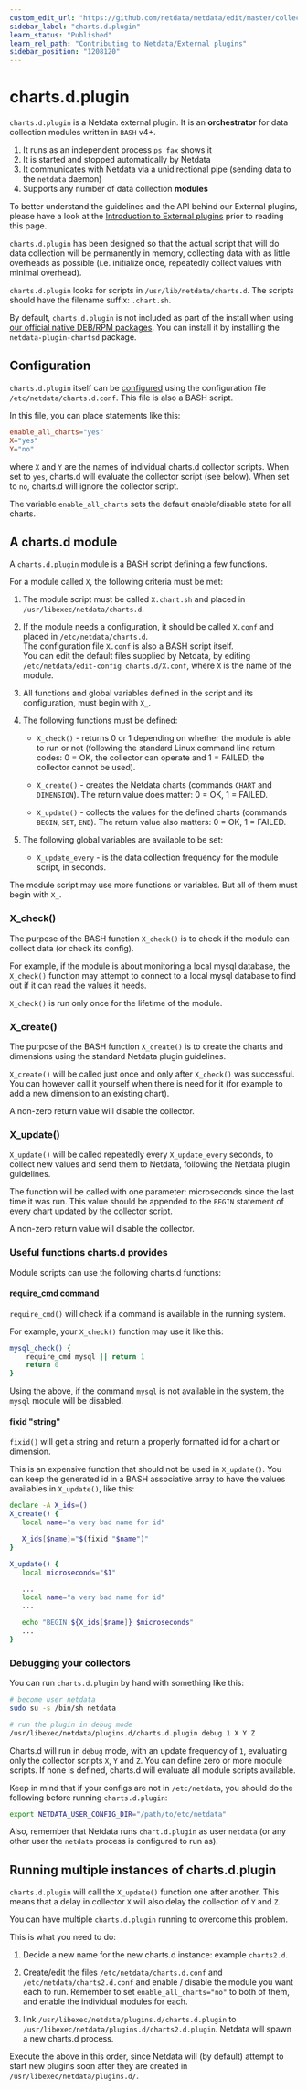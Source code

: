 ```yaml
---
custom_edit_url: "https://github.com/netdata/netdata/edit/master/collectors/charts.d.plugin/README.md"
sidebar_label: "charts.d.plugin"
learn_status: "Published"
learn_rel_path: "Contributing to Netdata/External plugins"
sidebar_position: "1208120"
---
```

# charts.d.plugin

`charts.d.plugin` is a Netdata external plugin. It is an **orchestrator** for data collection modules written in `BASH` v4+.

1. It runs as an independent process `ps fax` shows it
2. It is started and stopped automatically by Netdata
3. It communicates with Netdata via a unidirectional pipe (sending data to the `netdata` daemon)
4. Supports any number of data collection **modules**

To better understand the guidelines and the API behind our External plugins, please have a look at the [Introduction to External plugins](/docs/contributing-to-netdata/external-plugins) prior to reading this page.


`charts.d.plugin` has been designed so that the actual script that will do data collection will be permanently in
memory, collecting data with as little overheads as possible
(i.e. initialize once, repeatedly collect values with minimal overhead).

`charts.d.plugin` looks for scripts in `/usr/lib/netdata/charts.d`.
The scripts should have the filename suffix: `.chart.sh`.

By default, `charts.d.plugin` is not included as part of the install when using [our official native DEB/RPM packages](/docs/install-the-netdata-agent/native-linux-distribution-packages). You can install it by installing the `netdata-plugin-chartsd` package.

## Configuration

`charts.d.plugin` itself can be [configured](/docs/typical-netdata-agent-configurations/configuration#use-edit-config-to-edit-configuration-files) using the configuration file `/etc/netdata/charts.d.conf`. This file is also a BASH script.

In this file, you can place statements like this:

```conf
enable_all_charts="yes"
X="yes"
Y="no"
```

where `X` and `Y` are the names of individual charts.d collector scripts.
When set to `yes`, charts.d will evaluate the collector script (see below).
When set to `no`, charts.d will ignore the collector script.

The variable `enable_all_charts` sets the default enable/disable state for all charts.

## A charts.d module

A `charts.d.plugin` module is a BASH script defining a few functions.

For a module called `X`, the following criteria must be met:

1. The module script must be called `X.chart.sh` and placed in `/usr/libexec/netdata/charts.d`.

2. If the module needs a configuration, it should be called `X.conf` and placed in `/etc/netdata/charts.d`.  
    The configuration file `X.conf` is also a BASH script itself.  
    You can edit the default files supplied by Netdata, by editing `/etc/netdata/edit-config charts.d/X.conf`, where `X` is the name of the module.

3. All functions and global variables defined in the script and its configuration, must begin with `X_`.

4. The following functions must be defined:

    - `X_check()` - returns 0 or 1 depending on whether the module is able to run or not
         (following the standard Linux command line return codes: 0 = OK, the collector can operate and 1 = FAILED,
         the collector cannot be used).

    - `X_create()` - creates the Netdata charts (commands `CHART` and `DIMENSION`).
         The return value does matter: 0 = OK, 1 = FAILED.

    - `X_update()` - collects the values for the defined charts (commands `BEGIN`, `SET`, `END`).
         The return value also matters: 0 = OK, 1 = FAILED.

5. The following global variables are available to be set:
    - `X_update_every` - is the data collection frequency for the module script, in seconds.

The module script may use more functions or variables. But all of them must begin with `X_`.

### X_check()

The purpose of the BASH function `X_check()` is to check if the module can collect data (or check its config).

For example, if the module is about monitoring a local mysql database, the `X_check()` function may attempt to
connect to a local mysql database to find out if it can read the values it needs.

`X_check()` is run only once for the lifetime of the module.

### X_create()

The purpose of the BASH function `X_create()` is to create the charts and dimensions using the standard Netdata
plugin guidelines.

`X_create()` will be called just once and only after `X_check()` was successful.
You can however call it yourself when there is need for it (for example to add a new dimension to an existing chart).

A non-zero return value will disable the collector.

### X_update()

`X_update()` will be called repeatedly every `X_update_every` seconds, to collect new values and send them to Netdata,
following the Netdata plugin guidelines.

The function will be called with one parameter: microseconds since the last time it was run. This value should be
appended to the `BEGIN` statement of every chart updated by the collector script.

A non-zero return value will disable the collector.

### Useful functions charts.d provides

Module scripts can use the following charts.d functions:

#### require_cmd command

`require_cmd()` will check if a command is available in the running system.

For example, your `X_check()` function may use it like this:

```sh
mysql_check() {
    require_cmd mysql || return 1
    return 0
}
```

Using the above, if the command `mysql` is not available in the system, the `mysql` module will be disabled.

#### fixid "string"

`fixid()` will get a string and return a properly formatted id for a chart or dimension.

This is an expensive function that should not be used in `X_update()`.
You can keep the generated id in a BASH associative array to have the values availables in `X_update()`, like this:

```sh
declare -A X_ids=()
X_create() {
   local name="a very bad name for id"

   X_ids[$name]="$(fixid "$name")"
}

X_update() {
   local microseconds="$1"

   ...
   local name="a very bad name for id"
   ...

   echo "BEGIN ${X_ids[$name]} $microseconds"
   ...
}
```

### Debugging your collectors

You can run `charts.d.plugin` by hand with something like this:

```sh
# become user netdata
sudo su -s /bin/sh netdata

# run the plugin in debug mode
/usr/libexec/netdata/plugins.d/charts.d.plugin debug 1 X Y Z
```

Charts.d will run in `debug` mode, with an update frequency of `1`, evaluating only the collector scripts
`X`, `Y` and `Z`. You can define zero or more module scripts. If none is defined, charts.d will evaluate all
module scripts available.

Keep in mind that if your configs are not in `/etc/netdata`, you should do the following before running
`charts.d.plugin`:

```sh
export NETDATA_USER_CONFIG_DIR="/path/to/etc/netdata"
```

Also, remember that Netdata runs `chart.d.plugin` as user `netdata` (or any other user the `netdata` process is configured to run as).

## Running multiple instances of charts.d.plugin

`charts.d.plugin` will call the `X_update()` function one after another. This means that a delay in collector `X`
will also delay the collection of `Y` and `Z`.

You can have multiple `charts.d.plugin` running to overcome this problem.

This is what you need to do:

1. Decide a new name for the new charts.d instance: example `charts2.d`.

2. Create/edit the files `/etc/netdata/charts.d.conf` and `/etc/netdata/charts2.d.conf` and enable / disable the
    module you want each to run. Remember to set `enable_all_charts="no"` to both of them, and enable the individual
    modules for each.

3. link `/usr/libexec/netdata/plugins.d/charts.d.plugin` to `/usr/libexec/netdata/plugins.d/charts2.d.plugin`.
    Netdata will spawn a new charts.d process.

Execute the above in this order, since Netdata will (by default) attempt to start new plugins soon after they are
created in `/usr/libexec/netdata/plugins.d/`.
